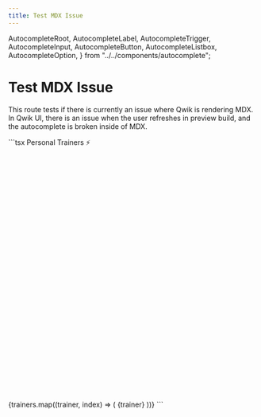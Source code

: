 ```yaml
---
title: Test MDX Issue
---
```


  AutocompleteRoot,
  AutocompleteLabel,
  AutocompleteTrigger,
  AutocompleteInput,
  AutocompleteButton,
  AutocompleteListbox,
  AutocompleteOption,
} from "../../components/autocomplete";


# Test MDX Issue

This route tests if there is currently an issue where Qwik is rendering MDX. In Qwik UI, there is an issue when the user refreshes in preview build, and the autocomplete is broken inside of MDX.

<Example01>
  ```tsx
  <AutocompleteRoot class='relative text-white'>
    <AutocompleteLabel class='text-inherit font-semibold'>
      Personal Trainers ⚡
    </AutocompleteLabel>
    <AutocompleteTrigger class='bg-[#1f2532] flex items-center rounded-sm border-[#7d95b3] border-[1px] relative'>
      <AutocompleteInput class='w-44 bg-inherit px-2 pr-6' />
      <AutocompleteButton class='w-6 h-6 group absolute right-0'>
        <svg
          xmlns='http://www.w3.org/2000/svg'
          viewBox='0 0 24 24'
          fill='none'
          stroke-width='2'
          class='stroke-white group-aria-expanded:-rotate-180 transition-transform duration-[450ms]'
          stroke-linecap='round'
          stroke-linejoin='round'
        >
          <polyline points='6 9 12 15 18 9'></polyline>
        </svg>
      </AutocompleteButton>
    </AutocompleteTrigger>
    <AutocompleteListbox class='w-full bg-[#1f2532] px-4 py-2 mt-2 rounded-sm border-[#7d95b3] border-[1px]'>
      {trainers.map((trainer, index) => (
        <AutocompleteOption
          optionValue={trainer}
          key={index}
          class='rounded-sm px-2 hover:bg-[#496080] focus:bg-[#496080]'
        >
          {trainer}
        </AutocompleteOption>
      ))}
    </AutocompleteListbox>
  </AutocompleteRoot>
  ```
</Example01>
